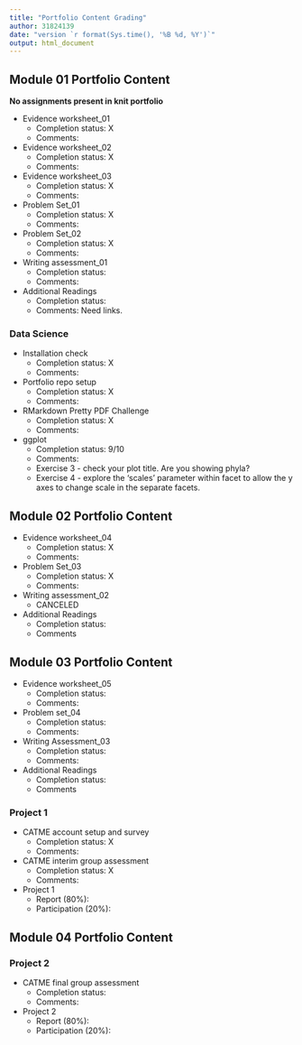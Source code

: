 ```yaml
---
title: "Portfolio Content Grading"
author: 31824139
date: "version `r format(Sys.time(), '%B %d, %Y')`"
output: html_document
---
```


## Module 01 Portfolio Content
**No assignments present in knit portfolio**

* Evidence worksheet_01
    + Completion status: X
    + Comments:
* Evidence worksheet_02
    + Completion status: X
    + Comments:
* Evidence worksheet_03
    + Completion status: X
    + Comments:
* Problem Set_01
    + Completion status: X
    + Comments:
* Problem Set_02
    + Completion status: X
    + Comments:
* Writing assessment_01
    + Completion status:
    + Comments:
* Additional Readings
    + Completion status:
    + Comments: Need links.  

### Data Science

* Installation check
    + Completion status: X
    + Comments:
* Portfolio repo setup
    + Completion status: X
    + Comments:
* RMarkdown Pretty PDF Challenge
    + Completion status: X
    + Comments:
* ggplot
    + Completion status: 9/10
    + Comments: 
    + Exercise 3 - check your plot title. Are you showing phyla?
    + Exercise 4 - explore the 'scales' parameter within facet to allow the y axes to change scale in the separate facets.

## Module 02 Portfolio Content

* Evidence worksheet_04
    + Completion status: X
    + Comments:
* Problem Set_03
    + Completion status: X
    + Comments:
* Writing assessment_02
    + CANCELED
* Additional Readings
    + Completion status:
    + Comments 
    
## Module 03 Portfolio Content

* Evidence worksheet_05
    + Completion status:
    + Comments:
* Problem set_04
    + Completion status:
    + Comments:
* Writing Assessment_03
    + Completion status:
    + Comments:
* Additional Readings
    + Completion status:
    + Comments 
    
### Project 1

* CATME account setup and survey
    + Completion status: X
    + Comments: 
* CATME interim group assessment
    + Completion status: X
    + Comments:
* Project 1
    + Report (80%): 
    + Participation (20%):
    
## Module 04 Portfolio Content
### Project 2

* CATME final group assessment
    + Completion status: 
    + Comments:
* Project 2
    + Report (80%): 
    + Participation (20%):